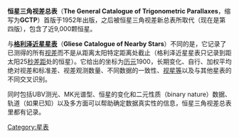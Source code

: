 '''恒星三角视差总表'''（'''The General Catalogue of Trigonometric Parallaxes'''，缩写为'''GCTP'''）首版于1952年出版，之后被恒星三角视差新总表所取代（现在是第四版），包含了近9,000颗恒星。

与'''[[格利泽近星星表|格利泽近星星表]]'''（'''Gliese Catalogue of Nearby Stars'''）不同的是，它记录了已测得的所有[[视差|视差]]而不是从距离太阳特定距离处截止（格利泽近星星表只记录到距太阳25[[秒差距|秒差距]]处的恒星）。它给出的坐标为[[历元|历元]]1900，长期变化、自行、加权平均绝对视差和标准差、视差观测数量、不同数据的一致性、[[视星等|视星等]]以及与其他星表的不同交叉识别。

同时包括UBV测光、MK光谱型、恒星的变化和二元性质（binary nature）数据、轨道（如果已知）以及多方面可以帮助确定数据真实性的信息，恒星三角视差总表里都有记录。

[[Category:星表|Category:星表]]
